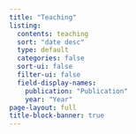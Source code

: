 ```yaml
---
title: "Teaching"
listing:
  contents: teaching
  sort: "date desc"
  type: default
  categories: false
  sort-ui: false
  filter-ui: false
  field-display-names: 
    publication: "Publication"
    year: "Year"
page-layout: full
title-block-banner: true
---
```



